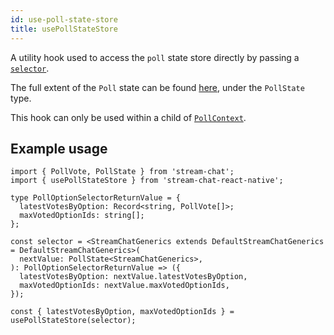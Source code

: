 ```yaml
---
id: use-poll-state-store
title: usePollStateStore
---
```


A utility hook used to access the `poll` state store directly by passing a [`selector`](../../state-and-offline-support/state-overview.mdx#what-are-selectors).

The full extent of the `Poll` state can be found [here](https://github.com/GetStream/stream-chat-js/blob/master/src/poll.ts), under the `PollState` type.

This hook can only be used within a child of [`PollContext`](../../contexts/poll-context.mdx).

## Example usage

```tsx
import { PollVote, PollState } from 'stream-chat';
import { usePollStateStore } from 'stream-chat-react-native';

type PollOptionSelectorReturnValue = {
  latestVotesByOption: Record<string, PollVote[]>;
  maxVotedOptionIds: string[];
};

const selector = <StreamChatGenerics extends DefaultStreamChatGenerics = DefaultStreamChatGenerics>(
  nextValue: PollState<StreamChatGenerics>,
): PollOptionSelectorReturnValue => ({
  latestVotesByOption: nextValue.latestVotesByOption,
  maxVotedOptionIds: nextValue.maxVotedOptionIds,
});

const { latestVotesByOption, maxVotedOptionIds } = usePollStateStore(selector);
```
